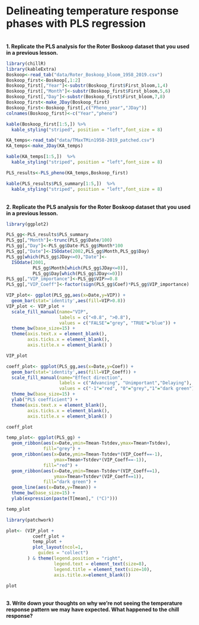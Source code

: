 # Delineating temperature response phases with PLS regression
\
**1. Replicate the PLS analysis for the Roter Boskoop dataset that you used in a previous lesson.**
```r
library(chillR)
library(kableExtra)
Boskoop<-read_tab("data/Roter_Boskoop_bloom_1958_2019.csv")
Boskoop_first<-Boskoop[,1:2]
Boskoop_first[,"Year"]<-substr(Boskoop_first$First_bloom,1,4)
Boskoop_first[,"Month"]<-substr(Boskoop_first$First_bloom,5,6)
Boskoop_first[,"Day"]<-substr(Boskoop_first$First_bloom,7,8)
Boskoop_first<-make_JDay(Boskoop_first)
Boskoop_first<-Boskoop_first[,c("Pheno_year","JDay")]
colnames(Boskoop_first)<-c("Year","pheno")

kable(Boskoop_first[1:5,]) %>%
  kable_styling("striped", position = "left",font_size = 8)
```

```r
KA_temps<-read_tab("data/TMaxTMin1958-2019_patched.csv")
KA_temps<-make_JDay(KA_temps)

kable(KA_temps[1:5,])  %>%
  kable_styling("striped", position = "left",font_size = 8)
```

```r
PLS_results<-PLS_pheno(KA_temps,Boskoop_first)

kable(PLS_results$PLS_summary[1:5,])  %>%
  kable_styling("striped", position = "left",font_size = 8)
```

\
**2. Replicate the PLS analysis for the Roter Boskoop dataset that you used in a previous lesson.**
```r
library(ggplot2)

PLS_gg<-PLS_results$PLS_summary
PLS_gg[,"Month"]<-trunc(PLS_gg$Date/100)
PLS_gg[,"Day"]<-PLS_gg$Date-PLS_gg$Month*100
PLS_gg[,"Date"]<-ISOdate(2002,PLS_gg$Month,PLS_gg$Day)
PLS_gg[which(PLS_gg$JDay<=0),"Date"]<-
  ISOdate(2001,
          PLS_gg$Month[which(PLS_gg$JDay<=0)],
          PLS_gg$Day[which(PLS_gg$JDay<=0)])
PLS_gg[,"VIP_importance"]<-PLS_gg$VIP>=0.8
PLS_gg[,"VIP_Coeff"]<-factor(sign(PLS_gg$Coef)*PLS_gg$VIP_importance)

VIP_plot<- ggplot(PLS_gg,aes(x=Date,y=VIP)) +
  geom_bar(stat='identity',aes(fill=VIP>0.8))
VIP_plot <- VIP_plot +
  scale_fill_manual(name="VIP", 
                    labels = c("<0.8", ">0.8"), 
                    values = c("FALSE"="grey", "TRUE"="blue")) +
  theme_bw(base_size=15) +
  theme(axis.text.x = element_blank(),
        axis.ticks.x = element_blank(),
        axis.title.x = element_blank() )

VIP_plot
```
```r
coeff_plot<- ggplot(PLS_gg,aes(x=Date,y=Coef)) +
  geom_bar(stat='identity',aes(fill=VIP_Coeff)) +
  scale_fill_manual(name="Effect direction", 
                    labels = c("Advancing", "Unimportant","Delaying"), 
                    values = c("-1"="red", "0"="grey","1"="dark green")) +
  theme_bw(base_size=15) +
  ylab("PLS coefficient") +
  theme(axis.text.x = element_blank(),
        axis.ticks.x = element_blank(),
        axis.title.x = element_blank() )

coeff_plot
```

```r
temp_plot<- ggplot(PLS_gg) +
  geom_ribbon(aes(x=Date,ymin=Tmean-Tstdev,ymax=Tmean+Tstdev),
              fill="grey") +
  geom_ribbon(aes(x=Date,ymin=Tmean-Tstdev*(VIP_Coeff==-1),
                  ymax=Tmean+Tstdev*(VIP_Coeff==-1)),
              fill="red") +
  geom_ribbon(aes(x=Date,ymin=Tmean-Tstdev*(VIP_Coeff==1),
                  ymax=Tmean+Tstdev*(VIP_Coeff==1)),
              fill="dark green") +
  geom_line(aes(x=Date,y=Tmean)) +
  theme_bw(base_size=15) +
  ylab(expression(paste(T[mean]," (°C)")))

temp_plot
```

```r
library(patchwork)

plot<- (VIP_plot +
          coeff_plot +
          temp_plot +
          plot_layout(ncol=1,
            guides = "collect")
        ) & theme(legend.position = "right",
                  legend.text = element_text(size=8),
                  legend.title = element_text(size=10),
                  axis.title.x=element_blank())

plot
```


\
**3. Write down your thoughts on why we’re not seeing the temperature response pattern we may have expected. What happened to the chill response?**


